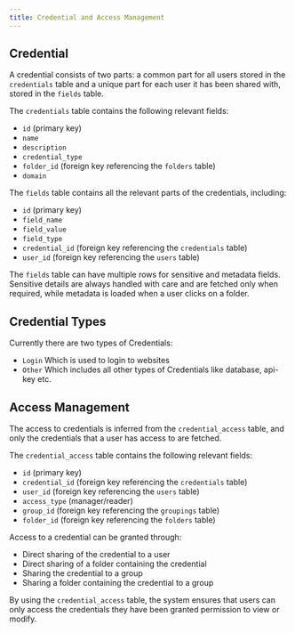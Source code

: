 ```yaml
---
title: Credential and Access Management
---
```


## Credential

A credential consists of two parts: a common part for all users stored in the `credentials` table and a unique part for each user it has been shared with, stored in the `fields` table.

The `credentials` table contains the following relevant fields:
- `id` (primary key)
- `name`
- `description` 
- `credential_type`
- `folder_id` (foreign key referencing the `folders` table)
- `domain`

The `fields` table contains all the relevant parts of the credentials, including:
- `id` (primary key)
- `field_name`
- `field_value`
- `field_type`
- `credential_id` (foreign key referencing the `credentials` table)
- `user_id` (foreign key referencing the `users` table)

The `fields` table can have multiple rows for sensitive and metadata fields. Sensitive details are always handled with care and are fetched only when required, while metadata is loaded when a user clicks on a folder.
## Credential Types
Currently there are two types of Credentials:
- `Login` Which is used to login to websites 
- `Other` Which includes all other types of Credentials like database, api-key etc.

## Access Management

The access to credentials is inferred from the `credential_access` table, and only the credentials that a user has access to are fetched.

The `credential_access` table contains the following relevant fields:
- `id` (primary key)
- `credential_id` (foreign key referencing the `credentials` table)
- `user_id` (foreign key referencing the `users` table)
- `access_type` (manager/reader)
- `group_id` (foreign key referencing the `groupings` table)
- `folder_id` (foreign key referencing the `folders` table)

Access to a credential can be granted through:
- Direct sharing of the credential to a user
- Direct sharing of a folder containing the credential
- Sharing the credential to a group
- Sharing a folder containing the credential to a group

By using the `credential_access` table, the system ensures that users can only access the credentials they have been granted permission to view or modify.

